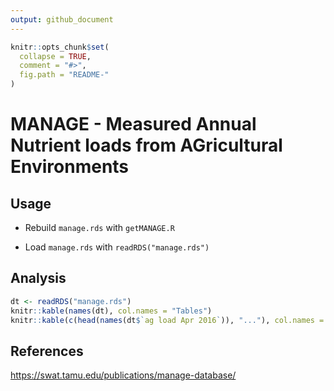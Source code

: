 ```yaml
---
output: github_document
---
```


<!-- README.md is generated from README.Rmd. Please edit that file -->

```r
knitr::opts_chunk$set(
  collapse = TRUE,
  comment = "#>",
  fig.path = "README-"
)
```

MANAGE - Measured Annual Nutrient loads from AGricultural Environments
======

## Usage

* Rebuild `manage.rds` with `getMANAGE.R`

* Load `manage.rds` with `readRDS("manage.rds")`

## Analysis

```r
dt <- readRDS("manage.rds")
knitr::kable(names(dt), col.names = "Tables")
knitr::kable(c(head(names(dt$`ag load Apr 2016`)), "..."), col.names = "Fields")
```

## References

<https://swat.tamu.edu/publications/manage-database/>

